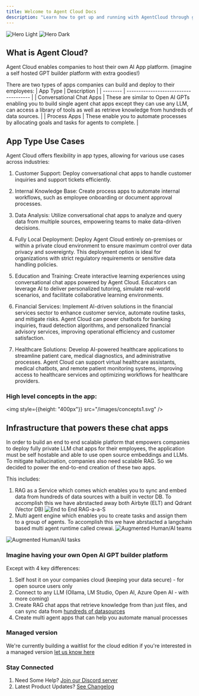```yaml
---
title: Welcome to Agent Cloud Docs
description: "Learn how to get up and running with AgentCloud through guides, tutorials and platform resources."
---
```


<img
  className="block dark:hidden"
  src="/images/light.svg"
  alt="Hero Light"
/>
<img
  className="hidden dark:block"
  src="/images/hero-dark.svg"
  alt="Hero Dark"
/>

## What is Agent Cloud?

Agent Cloud enables companies to host their own AI App platform. (imagine a self hosted GPT builder platform with extra goodies!)

There are two types of apps companies can build and deploy to their employees:
| App Type | Description |
| -------- | ------------------------------------- |
| Conversational Chat Apps | These are similar to Open AI GPTs enabling you to build single agent chat apps except they can use any LLM, can access a library of tools as well as retrieve knowledge from hundreds of data sources. |
| Process Apps | These enable you to automate processes by allocating goals and tasks for agents to complete. |

## App Type Use Cases

Agent Cloud offers flexibility in app types, allowing for various use cases across industries:

1. Customer Support: Deploy conversational chat apps to handle customer inquiries and support tickets efficiently.

2. Internal Knowledge Base: Create process apps to automate internal workflows, such as employee onboarding or document approval processes.

3. Data Analysis: Utilize conversational chat apps to analyze and query data from multiple sources, empowering teams to make data-driven decisions.

4. Fully Local Deployment: Deploy Agent Cloud entirely on-premises or within a private cloud environment to ensure maximum control over data privacy and sovereignty. This deployment option is ideal for organizations with strict regulatory requirements or sensitive data handling policies.

5. Education and Training: Create interactive learning experiences using conversational chat apps powered by Agent Cloud. Educators can leverage AI to deliver personalized tutoring, simulate real-world scenarios, and facilitate collaborative learning environments.

6. Financial Services: Implement AI-driven solutions in the financial services sector to enhance customer service, automate routine tasks, and mitigate risks. Agent Cloud can power chatbots for banking inquiries, fraud detection algorithms, and personalized financial advisory services, improving operational efficiency and customer satisfaction.

7. Healthcare Solutions: Develop AI-powered healthcare applications to streamline patient care, medical diagnostics, and administrative processes. Agent Cloud can support virtual healthcare assistants, medical chatbots, and remote patient monitoring systems, improving access to healthcare services and optimizing workflows for healthcare providers.

### High level concepts in the app:
<img style={{height: "400px"}} src="/images/concepts1.svg" />

## Infrastructure that powers these chat apps

In order to build an end to end scalable platform that empowers companies to deploy fully private LLM chat apps for their employees,
the application must be self hostable and able to use open source embeddings and LLMs.
To mitigate hallucination, companies also need scalable RAG.
So we decided to power the end-to-end creation of these two apps.

This includes:

1. RAG as a Service which comes which enables you to sync and embed data from hundreds of data sources with a built in vector DB.
   To accomplish this we have abrstacted away both Airbyte (ELT) and Qdrant (Vector DB)
   ![End to End RAG-a-a-S](/images/our-stack.jpg)
2. Multi agent engine which enables you to create tasks and assign them to a group of agents.
   To accomplish this we have abrstacted a langchain based multi agent runtime called crewai.
   ![Augmented Human/AI teams](/images/cs_agent1.png)

![Augmented Human/AI tasks](/images/cs_agent2.png)

### Imagine having your own Open AI GPT builder platform

Except with 4 key differences:

1. Self host it on your companies cloud (keeping your data secure) - for open source users only
2. Connect to any LLM (Ollama, LM Studio, Open AI, Azure Open AI - with more coming)
3. Create RAG chat apps that retrieve knowledge from than just files, and can sync data from [hundreds of datasources](https://agentcloud.dev/integrations)
4. Create multi agent apps that can help you automate manual processes

### Managed version

We're currently building a waitlist for the cloud edition if you're interested in a managed version [let us know here](https://www.agentcloud.dev/join-cloud-waitlist)

### Stay Connected

1. Need Some Help? [Join our Discord server](https://discord.gg/4WBdXsyJzN)
2. Latest Product Updates? [See Changelog](https://github.com/rnadigital/agentcloud/blob/master/CHANGELOG.md)

